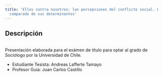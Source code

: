 ---
title: 'Ellos contra nosotros: las percepciones del conflicto social. Un análisis
  comparado de sus determinantes'
---
## Descripción
<br>Presentación elaborada para el exámen de título para optar al grado de Sociólogo por la Universidad de Chile.</br>  

- Estudiante Tesista: Andreas Lafferte Tamayo
- Profesor Guía: Juan Carlos Castillo

